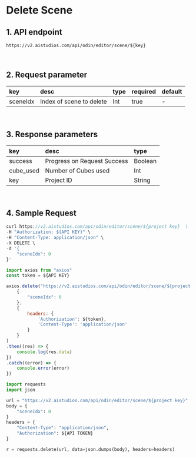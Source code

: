 # Delete Scene

## 1. API endpoint

```http
https://v2.aistudios.com/api/odin/editor/scene/${key}
```

<br/>

## 2. Request parameter

|key|desc|type|required|default|
|:---|:---|:---|:---|:---|
|sceneIdx|Index of scene to delete|Int|true|-|

<br/>

## 3. Response parameters

|key|desc|type|
|:---|:---|:---|
|success|Progress on Request Success|Boolean|
|cube_used|Number of Cubes used|Int|
|key|Project ID|String|

<br/>


## 4. Sample Request


<Tabs>
<TabItem value="curl" label="cURL">

```js
curl https://v2.aistudios.com/api/odin/editor/scene/${project key}  \
-H "Authorization: ${API KEY}" \
-H "Content-Type: application/json" \
-X DELETE \
-d '{
    "sceneIdx": 0
}'
```

</TabItem>
<TabItem value="js" label="Node.js">

```js
import axios from "axios" 
const token = ${API KEY}

axios.delete('https://v2.aistudios.com/api/odin/editor/scene/${project key}', 
    {
        "sceneIdx": 0
    },
    {
        headers: {
            'Authorization': ${token},
            'Content-Type': 'application/json'
        }
    }
)
.then((res) => {
    console.log(res.data)
})
.catch((error) => {
    console.error(error)
})
```

</TabItem>
<TabItem value="py" label="Python">

```py
import requests
import json

url = "https://v2.aistudios.com/api/odin/editor/scene/${project key}"
body = {
    "sceneIdx": 0
}
headers = {
    "Content-Type": "application/json",
    "Authorization": ${API TOKEN}
}

r = requests.delete(url, data=json.dumps(body), headers=headers)
```

</TabItem>
</Tabs>
